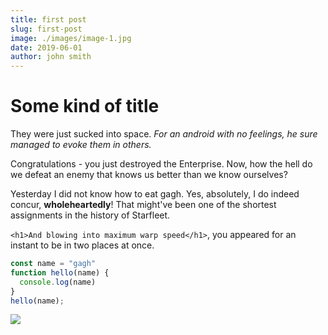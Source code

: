 ```yaml
---
title: first post
slug: first-post
image: ./images/image-1.jpg
date: 2019-06-01
author: john smith
---
```



# Some kind of title

They were just sucked into space. _For an android with no feelings,
he sure managed to evoke them in others._

Congratulations - you just destroyed the Enterprise.
Now, how the hell do we defeat an enemy that knows us better than we
know ourselves?

Yesterday I did not know how to eat gagh.
Yes, absolutely, I do indeed concur, **wholeheartedly**!
That might've been one of the shortest assignments in the history of Starfleet.

`<h1>And blowing into maximum warp speed</h1>`,
you appeared for an instant to be in two places at once.

<Counter />


<div className="code">

```javascript
const name = "gagh"
function hello(name) {
  console.log(name)
}
hello(name);
```

</div>

<div className="post-image">

![](./images/image-3.jpg)

</div>
